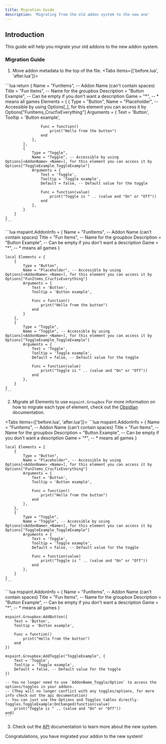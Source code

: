 ```yaml
---
title: Migration Guide
description: 'Migrating from the old addon system to the new one'
---
```



## Introduction
This guide will help you migrate your old addons to the new addon system.

### Migration Guide
1. Move addon metadata to the top of the file.
<Tabs items={['before.lua', 'after.lua']}>
  <Tab value="before.lua">
    ```lua
    return {
        Name = "FunItems", -- Addon Name (can't contain spaces)
        Title = "Fun Items", -- Name for the groupbox
        Description = "Button Example", -- Can be empty if you don't want a description
        Game = "*", -- * means all games
        Elements = {
            {
                Type = "Button",
                Name = "Placeholder", -- Accessible by using Options[<AddonName>_<Name>], for this element you can access it by Options["FunItems_CrucfixEverything"]
                Arguments = {
                    Text = 'Button',
                    Tooltip = 'Button example',

                    Func = function()
                        print("Hello from the button")
                    end
                },
            },
            {
                Type = "Toggle",
                Name = "Toggle", -- Accessible by using Options[<AddonName>_<Name>], for this element you can access it by Options["ToggleExample_ToggleExample"]
                Arguments = {
                    Text = 'Toggle',
                    Tooltip = 'Toggle example',
                    Default = false, -- Default value for the toggle

                    Func = function(value)
                        print("Toggle is " .. (value and "On" or "Off"))
                    end
                },
            }
        }
    }
    ```
  </Tab>

  <Tab value="after.lua">
    ```lua
    mspaint.AddonInfo = {
        Name = "FunItems", -- Addon Name (can't contain spaces)
        Title = "Fun Items", -- Name for the groupbox
        Description = "Button Example", -- Can be empty if you don't want a description
        Game = "*", -- * means all games
    }

    local Elements = {
        {
            Type = "Button",
            Name = "Placeholder", -- Accessible by using Options[<AddonName>_<Name>], for this element you can access it by Options["FunItems_CrucfixEverything"]
            Arguments = {
                Text = 'Button',
                Tooltip = 'Button example',

                Func = function()
                    print("Hello from the button")
                end
            }
        },
        {
            Type = "Toggle",
            Name = "Toggle", -- Accessible by using Options[<AddonName>_<Name>], for this element you can access it by Options["ToggleExample_ToggleExample"]
            Arguments = {
                Text = 'Toggle',
                Tooltip = 'Toggle example',
                Default = false, -- Default value for the toggle

                Func = function(value)
                    print("Toggle is " .. (value and "On" or "Off"))
                end
            },
        }
    }
    ```
  </Tab>
</Tabs>

2. Migrate all Elements to use `mspaint.Groupbox`
For more information on how to migrate each type of element, check out the [Obsidian](https://github.com/deividcomsono/Obsidian/blob/main/Example.lua) documentation.

<Tabs items={['before.lua', 'after.lua']}>
  <Tab value="before.lua">
    ```lua
    mspaint.AddonInfo = {
        Name = "FunItems", -- Addon Name (can't contain spaces)
        Title = "Fun Items", -- Name for the groupbox
        Description = "Button Example", -- Can be empty if you don't want a description
        Game = "*", -- * means all games
    }

    local Elements = {
        {
            Type = "Button",
            Name = "Placeholder", -- Accessible by using Options[<AddonName>_<Name>], for this element you can access it by Options["FunItems_CrucfixEverything"]
            Arguments = {
                Text = 'Button',
                Tooltip = 'Button example',

                Func = function()
                    print("Hello from the button")
                end
            },
        },
        {
            Type = "Toggle",
            Name = "Toggle", -- Accessible by using Options[<AddonName>_<Name>], for this element you can access it by Options["ToggleExample_ToggleExample"]
            Arguments = {
                Text = 'Toggle',
                Tooltip = 'Toggle example',
                Default = false, -- Default value for the toggle

                Func = function(value)
                    print("Toggle is " .. (value and "On" or "Off"))
                end
            },
        }
    }
    ```
  </Tab>

  <Tab value="after.lua">
    ```lua
    mspaint.AddonInfo = {
        Name = "FunItems", -- Addon Name (can't contain spaces)
        Title = "Fun Items", -- Name for the groupbox
        Description = "Button Example", -- Can be empty if you don't want a description
        Game = "*", -- * means all games
    }

    mspaint.Groupbox:AddButton({
        Text = 'Button',
        Tooltip = 'Button example',

        Func = function()
            print("Hello from the button")
        end
    })

    mspaint.Groupbox:AddToggle("ToggleExample", {
        Text = 'Toggle',
        Tooltip = 'Toggle example',
        Default = false, -- Default value for the toggle
    })

    -- You no longer need to use `AddonName_Toggle/Option` to access the options/toggles in your addons.
    -- (They will no longer conflict with any toggles/options, for more info check out the api documentation)
    -- You can just use the Options and Toggles tables directly.
    Toggles.ToggleExample:OnChanged(function(value)
        print("Toggle is " .. (value and "On" or "Off"))
    end)
    ```
  </Tab>
</Tabs>

3. Check out the [API](/addons/api) documentation to learn more about the new system.

Congratulations, you have migrated your addon to the new system!
